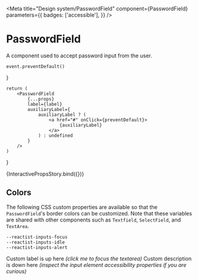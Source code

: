 


<Meta
    title="Design system/PasswordField"
    component={PasswordField}
    parameters={{
        badges: ['accessible'],
    }}
/>

# PasswordField

A component used to accept password input from the user.

    event.preventDefault()
}

    return (
        <PasswordField
            {...props}
            label={label}
            auxiliaryLabel={
                auxiliaryLabel ? (
                    <a href="#" onClick={preventDefault}>
                        {auxiliaryLabel}
                    </a>
                ) : undefined
            }
        />
    )
}

<Canvas>
    <Story
        name="Interactive props"
        parameters={{
            chromatic: { disableSnapshot: false },
        }}
        argTypes={{
            label: {
                control: { type: 'text' },
                defaultValue: 'Password',
            },
            auxiliaryLabel: {
                control: { type: 'text' },
                defaultValue: 'Forgot your password?',
            },
            hint: {
                control: { type: 'text' },
                defaultValue:
                    'Must be at least 100 characters long, and it should include each letter of the alphabet',
            },
            message: {
                control: { type: 'text' },
                defaultValue: '',
            },
            tone: {
                options: ['neutral', 'success', 'error', 'loading'],
                control: { type: 'inline-radio' },
                defaultValue: 'neutral',
            },
            variant: {
                options: ['default', 'bordered'],
                control: { type: 'inline-radio' },
                defaultValue: 'default',
            },
            placeholder: {
                control: { type: 'text' },
                defaultValue: 'Type your password',
            },
            maxWidth: selectWithNone(['xsmall', 'small', 'medium', 'large', 'xlarge'], 'small'),
        }}
    >
        {InteractivePropsStory.bind({})}
    </Story>
</Canvas>

<ArgsTable of={PasswordField} />

## Colors

The following CSS custom properties are available so that the `PasswordField`'s border colors can be customized.
Note that these variables are shared with other components such as `Textfield`, `SelectField`, and `TextArea`.

```
--reactist-inputs-focus
--reactist-inputs-idle
--reactist-inputs-alert
```

<Canvas withToolbar>
    <Story
        name="Message tone"
        parameters={{
            chromatic: { disableSnapshot: false },
        }}
    >
        <Stack space="xxlarge" dividers="secondary">
            <PasswordField
                label="Password confirmation"
                message="Comparing to original password…"
                tone="loading"
                disabled
                maxWidth="small"
            />
            <PasswordField
                label="Password confirmation"
                message="It does not match the original password"
                tone="error"
                maxWidth="small"
            />
            <PasswordField
                label="Password confirmation"
                message="Matches original password!"
                tone="success"
                maxWidth="small"
            />
            <PasswordField
                label="Password confirmation"
                message="Message with neutral tone (used as description, but still prefer the hint prop for that)"
                hint="This is the primary description of the field, provided by the hint prop"
                tone="neutral"
                maxWidth="small"
            />
        </Stack>
    </Story>
</Canvas>

<Canvas withToolbar>
    <Story name="Without label">
        <Stack space="xlarge" dividers="secondary" maxWidth="small">
            <Stack as="label" htmlFor="custom-textarea" space="small">
                <Text size="subtitle">Custom label is up here</Text>
                <Text size="caption" tone="secondary" aria-hidden>
                    <em>(click me to focus the textarea)</em>
                </Text>
            </Stack>
            <PasswordField
                label={null}
                id="custom-textarea"
                aria-describedby="custom-description"
                placeholder="Password field without a built-in label"
            />
            <Stack space="small" id="custom-description">
                <Text size="body">Custom description is down here</Text>
                <Text size="caption" tone="secondary" aria-hidden>
                    <em>(inspect the input element accessibility properties if you are curious)</em>
                </Text>
            </Stack>
        </Stack>
    </Story>
</Canvas>
